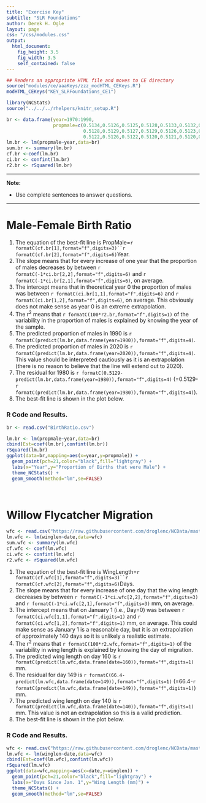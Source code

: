 ```yaml
---
title: "Exercise Key"
subtitle: "SLR Foundations"
author: Derek H. Ogle
layout: page
css: "/css/modules.css"
output:
  html_document:
    fig_height: 3.5
    fig_width: 3.5
    self_contained: false
---
```


```r
## Renders an appropriate HTML file and moves to CE directory
source("modules/ce/aaaKeys/zzz_modHTML_CEKeys.R")
modHTML_CEKeys("KEY_SLRFoundations_CE1")
```

```r
library(NCStats)
source("../../../rhelpers/knitr_setup.R")

br <- data.frame(year=1970:1990,
                 propmale=c(0.5134,0.5126,0.5125,0.5128,0.5133,0.5132,0.5128,
                            0.5128,0.5129,0.5127,0.5129,0.5126,0.5123,0.5127,
                            0.5122,0.5126,0.5122,0.5120,0.5121,0.5120,0.5120))
lm.br <- lm(propmale~year,data=br)
sum.br <- summary(lm.br)
cf.br <-coef(lm.br)
ci.br <- confint(lm.br)
r2.br <- rSquared(lm.br)
```

----

<div class="alert alert-warning">
<strong>Note:</strong> 
<ul>
  <li>Use complete sentences to answer questions.</li>
  </ol>
</ul>
</div>

----

# Male-Female Birth Ratio

1. The equation of the best-fit line is PropMale=`r formatC(cf.br[1],format="f",digits=3)``r formatC(cf.br[2],format="f",digits=6)`Year.
1. The slope means that for every increase of one year that the proportion of males decreases by between `r formatC(-1*ci.br[2,2],format="f",digits=6)` and `r formatC(-1*ci.br[2,1],format="f",digits=6)`, on average.
1. The intercept means that in theoretical year 0 the proportion of males was between `r formatC(ci.br[1,1],format="f",digits=6)` and `r formatC(ci.br[1,2],format="f",digits=6)`, on average. This obviously does not make sense as year 0 is an extreme extrapolation.
1. The r<sup>2</sup> means that `r formatC(100*r2.br,format="f",digits=1)` of the variability in the proportion of males is explained by knowing the year of the sample.
1. The predicted proportion of males in 1990 is `r formatC(predict(lm.br,data.frame(year=1900)),format="f",digits=4)`.
1. The predicted proportion of males in 2020 is `r formatC(predict(lm.br,data.frame(year=2020)),format="f",digits=4)`. This value should be interpreted cautiously as it is an extrapolation (there is no reason to believe that the line will extend out to 2020).
1. The residual for 1980 is `r formatC(0.5129-predict(lm.br,data.frame(year=1980)),format="f",digits=4)` (=0.5129-`r formatC(predict(lm.br,data.frame(year=1980)),format="f",digits=4)`).
1. The best-fit line is shown in the plot below.

### R Code and Results.
```r
br <- read.csv("BirthRatio.csv")
```
```r
lm.br <- lm(propmale~year,data=br)
cbind(Est=coef(lm.br),confint(lm.br))
rSquared(lm.br)
ggplot(data=br,mapping=aes(x=year,y=propmale)) +  
  geom_point(pch=21,color="black",fill="lightgray") +  
  labs(x="Year",y="Proportion of Births that were Male") +  
  theme_NCStats() +  
  geom_smooth(method="lm",se=FALSE)
```

&nbsp;

# Willow Flycatcher Migration

```r
wfc <- read.csv("https://raw.githubusercontent.com/droglenc/NCData/master/Flycatcher.csv")
lm.wfc <- lm(winglen~date,data=wfc)
sum.wfc <- summary(lm.wfc)
cf.wfc <- coef(lm.wfc)
ci.wfc <- confint(lm.wfc)
r2.wfc <- rSquared(lm.wfc)
```

1. The equation of the best-fit line is WingLength=`r formatC(cf.wfc[1],format="f",digits=3)``r formatC(cf.wfc[2],format="f",digits=6)`Days.
1. The slope means that for every increase of one day that the wing length decreases by between `r formatC(-1*ci.wfc[2,2],format="f",digits=3)` and `r formatC(-1*ci.wfc[2,1],format="f",digits=3)` mm, on average.
1. The intercept means that on January 1 (i.e., Day=0) was between `r formatC(ci.wfc[1,1],format="f",digits=1)` and `r formatC(ci.wfc[1,2],format="f",digits=1)` mm, on average. This could make sense as January 1 is a reasonable day, but it is an extrapolation of approximately 140 days so it is unlikely a realistic estimate.
1. The r<sup>2</sup> means that `r formatC(100*r2.wfc,format="f",digits=1)` of the variability in wing length is explained by knowing the day of migration.
1. The predicted wing length on day 160 is `r formatC(predict(lm.wfc,data.frame(date=160)),format="f",digits=1)` mm.
1. The residual for day 149 is `r formatC(66.4-predict(lm.wfc,data.frame(date=149)),format="f",digits=1)` (=66.4-`r formatC(predict(lm.wfc,data.frame(date=149)),format="f",digits=1)`) mm.
1. The predicted wing length on day 140 is `r formatC(predict(lm.wfc,data.frame(date=140)),format="f",digits=1)` mm. This value is not an extrapolation so this is a valid prediction.
1. The best-fit line is shown in the plot below.
 
### R Code and Results.
```r
wfc <- read.csv("https://raw.githubusercontent.com/droglenc/NCData/master/Flycatcher.csv")
lm.wfc <- lm(winglen~date,data=wfc)
cbind(Est=coef(lm.wfc),confint(lm.wfc))
rSquared(lm.wfc)
ggplot(data=wfc,mapping=aes(x=date,y=winglen)) +  
  geom_point(pch=21,color="black",fill="lightgray") +  
  labs(x="Days Since Jan. 1",y="Wing Length (mm)") +  
  theme_NCStats() +  
  geom_smooth(method="lm",se=FALSE)
```
